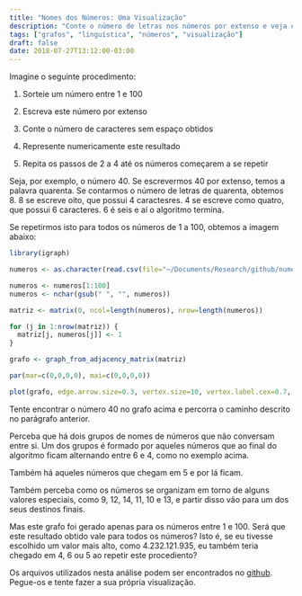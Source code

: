 ```yaml
---
title: "Nomes dos Números: Uma Visualização"
description: "Conte o número de letras nos números por extenso e veja onde vamos parar"
tags: ["grafos", "linguística", "números", "visualização"]
draft: false
date: 2018-07-27T13:12:00-03:00
---
```


Imagine o seguinte procedimento:

1. Sorteie um número entre 1 e 100

2. Escreva este número por extenso

3. Conte o número de caracteres sem espaço obtidos

4. Represente numericamente este resultado

5. Repita os passos de 2 a 4 até os números começarem a se repetir

Seja, por exemplo, o número 40. Se escrevermos 40 por extenso, temos a palavra quarenta. Se contarmos o número de letras de quarenta, obtemos 8. 8 se escreve oito, que possui 4 caractesres. 4 se escreve como quatro, que possui 6 caracteres. 6 é seis e aí o algoritmo termina.

Se repetirmos isto para todos os números de 1 a 100, obtemos a imagem abaixo:

```r
library(igraph)

numeros <- as.character(read.csv(file="~/Documents/Research/github/numeros/numeros.txt", header=FALSE)[, 1])

numeros <- numeros[1:100]
numeros <- nchar(gsub(" ", "", numeros))

matriz <- matrix(0, ncol=length(numeros), nrow=length(numeros))

for (j in 1:nrow(matriz)) {
  matriz[j, numeros[j]] <- 1
}

grafo <- graph_from_adjacency_matrix(matriz)

par(mar=c(0,0,0,0), mai=c(0,0,0,0))

plot(grafo, edge.arrow.size=0.3, vertex.size=10, vertex.label.cex=0.7, curved=FALSE)
```

Tente encontrar o número 40 no grafo acima e percorra o caminho descrito no parágrafo anterior.

Perceba que há dois grupos de nomes de números que não conversam entre si. Um dos grupos é formado por aqueles números que ao final do algoritmo ficam alternando entre 6 e 4, como no exemplo acima. 

Também há aqueles números que chegam em 5 e por lá ficam.

Também perceba como os números se organizam em torno de alguns valores especiais, como 9, 12, 14, 11, 10 e 13, e partir disso vão para um dos seus destinos finais.

Mas este grafo foi gerado apenas para os números entre 1 e 100. Será que este resultado obtido vale para todos os números? Isto é, se eu tivesse escolhido um valor mais alto, como 4.232.121.935, eu também teria chegado em 4, 6 ou 5 ao repetir este procediento?

Os arquivos utilizados nesta análise podem ser encontrados no [github](https://github.com/mnunes/numeros/). Pegue-os e tente fazer a sua própria visualização.

